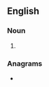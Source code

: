 ==English==
{{wikipedia|Optical amplifier}}

===Noun===
{{en-noun}}

# {{lb|en|electronics}} {{initialism of|en|{{1|erbium}}-{{1|doped}} {{1|fiber}} {{1|amplifier}}}}

===Anagrams===
* {{anagrams|en|a=adef|Deaf|FDEA|deaf|fade}}
